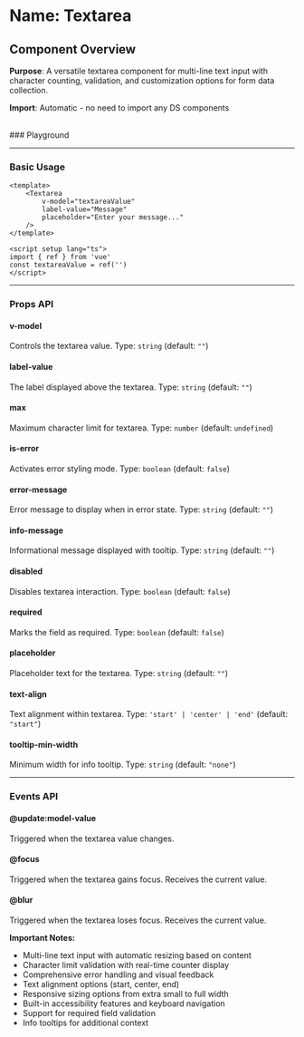
<Meta of={Textarea} />

# Name: Textarea
## Component Overview

**Purpose**: A versatile textarea component for multi-line text input with character counting, validation, and customization options for form data collection.

**Import**: Automatic - no need to import any DS components

<br />
### Playground

<Canvas of={Textarea.Primary} />
<Controls />

---

### Basic Usage

```vue
<template>
    <Textarea 
        v-model="textareaValue"
        label-value="Message"
        placeholder="Enter your message..."
    />
</template>

<script setup lang="ts">
import { ref } from 'vue'
const textareaValue = ref('')
</script>
```

<Canvas sourceState="none" of={Textarea.Primary} />

---

### Props API

#### v-model
Controls the textarea value. Type: `string` (default: `""`)

#### label-value
The label displayed above the textarea. Type: `string` (default: `""`)

#### max
Maximum character limit for textarea. Type: `number` (default: `undefined`)

<Canvas sourceState="none" of={Textarea.MaxCharacters} />

#### is-error
Activates error styling mode. Type: `boolean` (default: `false`)

<Canvas sourceState="none" of={Textarea.IsError} />

#### error-message
Error message to display when in error state. Type: `string` (default: `""`)

#### info-message
Informational message displayed with tooltip. Type: `string` (default: `""`)

<Canvas sourceState="none" of={Textarea.InfoMessage} />

#### disabled
Disables textarea interaction. Type: `boolean` (default: `false`)

<Canvas sourceState="none" of={Textarea.Disabled} />

#### required
Marks the field as required. Type: `boolean` (default: `false`)

<Canvas sourceState="none" of={Textarea.Required} />

#### placeholder
Placeholder text for the textarea. Type: `string` (default: `""`)

#### text-align
Text alignment within textarea. Type: `'start' | 'center' | 'end'` (default: `"start"`)

<Canvas sourceState="none" of={Textarea.TextAlign} />

#### tooltip-min-width
Minimum width for info tooltip. Type: `string` (default: `"none"`)

---

### Events API

#### @update:model-value
Triggered when the textarea value changes.

#### @focus
Triggered when the textarea gains focus. Receives the current value.

#### @blur
Triggered when the textarea loses focus. Receives the current value.

**Important Notes:**
- Multi-line text input with automatic resizing based on content
- Character limit validation with real-time counter display
- Comprehensive error handling and visual feedback
- Text alignment options (start, center, end)
- Responsive sizing options from extra small to full width
- Built-in accessibility features and keyboard navigation
- Support for required field validation
- Info tooltips for additional context